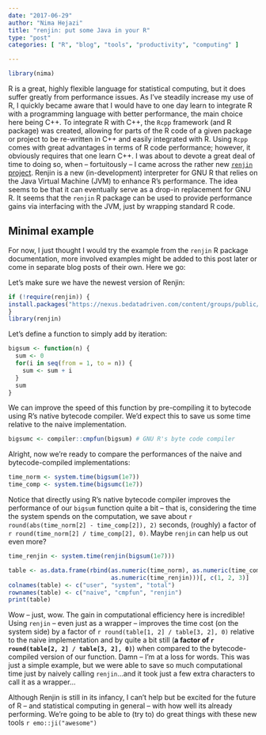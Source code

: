 ```yaml
---
date: "2017-06-29"
author: "Nima Hejazi"
title: "renjin: put some Java in your R"
type: "post"
categories: [ "R", "blog", "tools", "productivity", "computing" ]

---
```


```r
library(nima)
```

R is a great, highly flexible language for statistical computing, but it does
suffer greatly from performance issues. As I've steadily increase my use of R, I
quickly became aware that I would have to one day learn to integrate R with a
programming language with better performance, the main choice here being C++. To
integrate R with C++, the `Rcpp` framework (and R package) was created, allowing
for parts of the R code of a given package or project to be re-written in C++
and easily integrated with R. Using `Rcpp` comes with great advantages in terms
of R code performance; however, it obviously requires that one learn C++. I was
about to devote a great deal of time to doing so, when -- fortuitously -- I came
across the rather new [`renjin` project](http://www.renjin.org/). Renjin is a
new (in-development) interpreter for GNU R that relies on the Java Virtual
Machine (JVM) to enhance R's performance. The idea seems to be that it can
eventually serve as a drop-in replacement for GNU R. It seems that the `renjin`
R package can be used to provide performance gains via interfacing with the JVM,
just by wrapping standard R code.

## Minimal example

For now, I just thought I would try the example from the `renjin` R package
documentation, more involved examples might be added to this post later or come
in separate blog posts of their own. Here we go:

Let's make sure we have the newest version of Renjin:

```r
if (!require(renjin)) {
install.packages("https://nexus.bedatadriven.com/content/groups/public/org/renjin/renjin-gnur-package/0.8.2404/renjin-gnur-package-0.8.2404.tar.gz")
}
library(renjin)
```

Let's define a function to simply add by iteration:

```r
bigsum <- function(n) {
  sum <- 0
  for(i in seq(from = 1, to = n)) {
    sum <- sum + i
  }
  sum
}
```

We can improve the speed of this function by pre-compiling it to bytecode using
R's native bytecode compiler. We'd expect this to save us some time relative to
the naive implementation.

```r
bigsumc <- compiler::cmpfun(bigsum) # GNU R's byte code compiler
```

Alright, now we're ready to compare the performances of the naive and
bytecode-compiled implementations:

```r
time_norm <- system.time(bigsum(1e7))
time_comp <- system.time(bigsumc(1e7))
```

Notice that directly using R's native bytecode compiler improves the performance
of our `bigsum` function quite a bit -- that is, considering the time the system
spends on the computation, we save about
`r round(abs(time_norm[2] - time_comp[2]), 2)` seconds, (roughly) a factor of
`r round(time_norm[2] / time_comp[2], 0)`. Maybe `renjin` can help us out even
more?

```r
time_renjin <- system.time(renjin(bigsum(1e7)))
```

```r
table <- as.data.frame(rbind(as.numeric(time_norm), as.numeric(time_comp),
                             as.numeric(time_renjin)))[, c(1, 2, 3)]
colnames(table) <- c("user", "system", "total")
rownames(table) <- c("naive", "cmpfun", "renjin")
print(table)
```

Wow -- just, wow. The gain in computational efficiency here is incredible! Using
`renjin` -- even just as a wrapper -- improves the time cost (on the system
side) by a factor of `r round(table[1, 2] / table[3, 2], 0)` relative to the
naive implementation and by quite a bit still (__a factor of
`r round(table[2, 2] / table[3, 2], 0)`__) when compared to the
bytecode-compiled version of our function. Damn -- I'm at a loss for words. This
was just a simple example, but we were able to save so much computational time
just by naively calling `renjin`...and it took just a few extra characters to
call it as a wrapper...

Although Renjin is still in its infancy, I can't help but be excited for the
future of R -- and statistical computing in general -- with how well its already
performing. We're going to be able to (try to) do great things with these new
tools `r emo::ji("awesome")`
